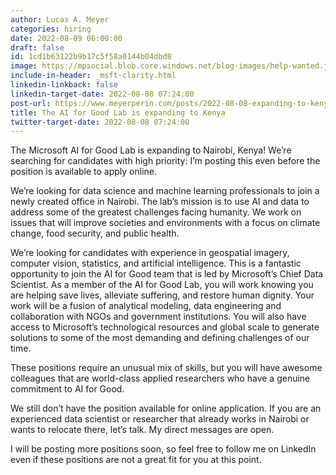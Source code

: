 ```yaml
---
author: Lucas A. Meyer
categories: hiring
date: 2022-08-09 06:00:00
draft: false
id: 1cd1b63122b9b17c5f58a0144b04dbd8
image: https://mpsocial.blob.core.windows.net/blog-images/help-wanted.jpg
include-in-header: _msft-clarity.html
linkedin-linkback: false
linkedin-target-date: 2022-08-08 07:24:00
post-url: https://www.meyerperin.com/posts/2022-08-08-expanding-to-kenya.html
title: The AI for Good Lab is expanding to Kenya
twitter-target-date: 2022-08-08 07:24:00
---
```


The Microsoft AI for Good Lab is expanding to Nairobi, Kenya! We're searching for candidates with high priority: I'm posting this even before the position is available to apply online.

We're looking for data science and machine learning professionals to join a newly created office in Nairobi. The lab’s mission is to use AI and data to address some of the greatest challenges facing humanity. We work on issues that will improve societies and environments with a focus on climate change, food security, and public health.  
 
We're looking for candidates with experience in geospatial imagery, computer vision, statistics, and artificial intelligence. This is a fantastic opportunity to join the AI for Good team that is led by Microsoft’s Chief Data Scientist. As a member of the AI for Good Lab, you will work knowing you are helping save lives, alleviate suffering, and restore human dignity. Your work will be a fusion of analytical modeling, data engineering and collaboration with NGOs and government institutions. You will also have access to Microsoft’s technological resources and global scale to generate solutions to some of the most demanding and defining challenges of our time.

These positions require an unusual mix of skills, but you will have awesome colleagues that are world-class applied researchers who have a genuine commitment to AI for Good. 

We still don't have the position available for online application. If you are an experienced data scientist or researcher that already works in Nairobi or wants to relocate there, let's talk. My direct messages are open.

I will be posting more positions soon, so feel free to follow me on LinkedIn even if these positions are not a great fit for you at this point.